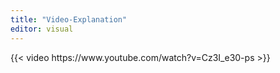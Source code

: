 ```yaml
---
title: "Video-Explanation"
editor: visual
---
```


{{< video https://www.youtube.com/watch?v=Cz3I_e30-ps >}}
